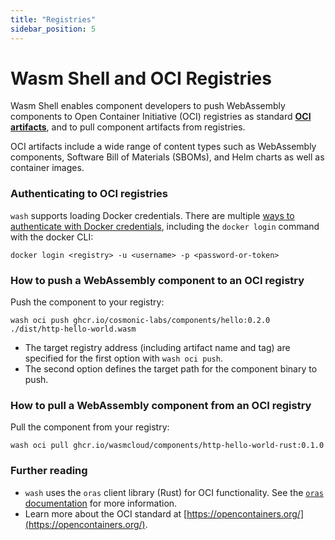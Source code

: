 ```yaml
---
title: "Registries"
sidebar_position: 5
---
```


# Wasm Shell and OCI Registries

Wasm Shell enables component developers to push WebAssembly components to Open Container Initiative (OCI) registries as standard [**OCI artifacts**](https://oras.land/docs/concepts/artifact/), and to pull component artifacts from registries. 

OCI artifacts include a wide range of content types such as WebAssembly components, Software Bill of Materials (SBOMs), and Helm charts as well as container images.

### Authenticating to OCI registries

`wash` supports loading Docker credentials. There are multiple [ways to authenticate with Docker credentials](https://docs.docker.com/reference/cli/docker/login/), including the `docker login` command with the docker CLI:

```shell
docker login <registry> -u <username> -p <password-or-token> 
```

### How to push a WebAssembly component to an OCI registry

Push the component to your registry:

```shell
wash oci push ghcr.io/cosmonic-labs/components/hello:0.2.0 ./dist/http-hello-world.wasm
```

* The target registry address (including artifact name and tag) are specified for the first option with `wash oci push`.
* The second option defines the target path for the component binary to push.

### How to pull a WebAssembly component from an OCI registry

Pull the component from your registry:

```shell
wash oci pull ghcr.io/wasmcloud/components/http-hello-world-rust:0.1.0
```

### Further reading

* `wash` uses the `oras` client library (Rust) for OCI functionality. See the [`oras` documentation](https://oras.land/docs/) for more information.
* Learn more about the OCI standard at [https://opencontainers.org/](https://opencontainers.org/).